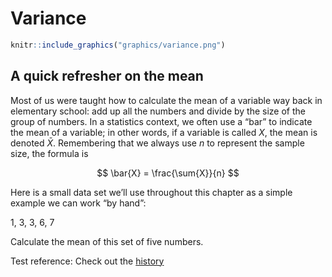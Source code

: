 # Variance {#variance}

```r
knitr::include_graphics("graphics/variance.png")
```


## A quick refresher on the mean {#variance_mean}

Most of us were taught how to calculate the mean of a variable way back in elementary school: add up all the numbers and divide by the size of the group of numbers. In a statistics context, we often use a "bar" to indicate the mean of a variable; in other words, if a variable is called $X$, the mean is denoted $\bar{X}$. Remembering that we always use $n$ to represent the sample size, the formula is

$$
\bar{X} = \frac{\sum{X}}{n}
$$

::: {.rmdnote}

Here is a small data set we'll use throughout this chapter as a simple example we can work "by hand":

1, 3, 3, 6, 7

Calculate the mean of this set of five numbers.

:::

Test reference: Check out the [history](#intro_history)